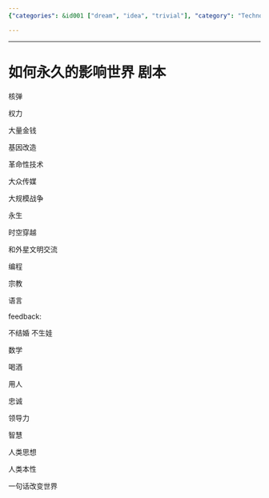 ```yaml
---
{"categories": &id001 ["dream", "idea", "trivial"], "category": "Technology and Innovation", "date": "2022-05-24 01:29:45", "description": "This article discusses two comments that highlight various topics with significant and potentially permanent global impacts, such as nuclear power, wealth, human thought, loyalty, leadership, and more.", "tags": *id001, "title": "如何永久的影响世界"}

---
```


------

# 如何永久的影响世界 剧本

核弹

权力

大量金钱

基因改造

革命性技术

大众传媒

大规模战争

永生

时空穿越

和外星文明交流

编程

宗教

语言

feedback:

不结婚 不生娃

数学

喝酒

用人

忠诚

领导力

智慧

人类思想

人类本性

一句话改变世界

